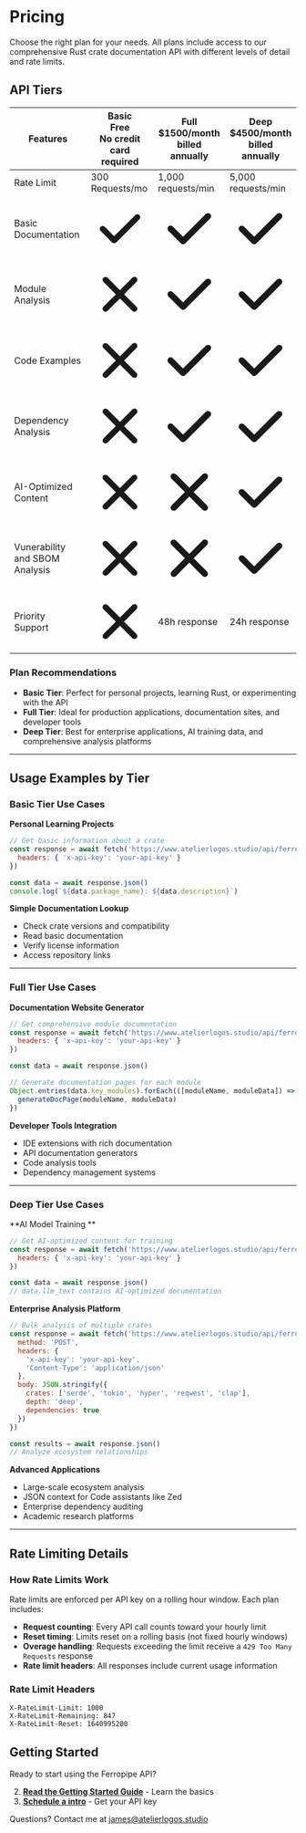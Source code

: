 # Pricing

Choose the right plan for your needs. All plans include access to our comprehensive Rust crate documentation API with different levels of detail and rate limits.

## API Tiers

<div className="not-prose my-8">
  <div className="overflow-x-auto rounded-lg border border-border">
    <table className="w-full">
      <thead>
        <tr className="border-b border-border bg-muted/50">
          <th className="px-6 py-4 text-left text-sm font-medium text-muted-foreground">Features</th>
          <th className="px-6 py-4 text-center text-sm font-medium text-muted-foreground">
            Basic
            <div className="text-xs font-normal text-muted-foreground/80">Free</div>
            <div className="text-xs font-normal text-muted-foreground/60">No credit card required</div>
          </th>
          <th className="px-6 py-4 text-center text-sm font-medium text-muted-foreground">
            Full
            <div className="text-xs font-normal text-muted-foreground/80">$1500/month</div>
            <div className="text-xs font-normal text-muted-foreground/60">billed annually</div>
          </th>
          <th className="px-6 py-4 text-center text-sm font-medium text-muted-foreground">
            Deep
            <div className="text-xs font-normal text-muted-foreground/80">$4500/month</div>
            <div className="text-xs font-normal text-muted-foreground/60">billed annually</div>
          </th>
        </tr>
      </thead>
      <tbody className="divide-y divide-border">
        <tr className="hover:bg-muted/30 transition-colors">
          <td className="px-6 py-4 text-sm font-medium">Rate Limit</td>
          <td className="px-6 py-4 text-center text-sm text-muted-foreground">300 Requests/mo</td>
          <td className="px-6 py-4 text-center text-sm text-muted-foreground">1,000 requests/min</td>
          <td className="px-6 py-4 text-center text-sm text-muted-foreground">5,000 requests/min</td>
        </tr>
        <tr className="hover:bg-muted/30 transition-colors">
          <td className="px-6 py-4 text-sm font-medium">Basic Documentation</td>
          <td className="px-6 py-4 text-center">
            <span className="inline-flex h-5 w-5 items-center justify-center rounded-full bg-green-100 text-green-600">
              <svg className="h-3 w-3" fill="currentColor" viewBox="0 0 20 20">
                <path fillRule="evenodd" d="M16.707 5.293a1 1 0 010 1.414l-8 8a1 1 0 01-1.414 0l-4-4a1 1 0 011.414-1.414L8 12.586l7.293-7.293a1 1 0 011.414 0z" clipRule="evenodd" />
              </svg>
            </span>
          </td>
          <td className="px-6 py-4 text-center">
            <span className="inline-flex h-5 w-5 items-center justify-center rounded-full bg-green-100 text-green-600">
              <svg className="h-3 w-3" fill="currentColor" viewBox="0 0 20 20">
                <path fillRule="evenodd" d="M16.707 5.293a1 1 0 010 1.414l-8 8a1 1 0 01-1.414 0l-4-4a1 1 0 011.414-1.414L8 12.586l7.293-7.293a1 1 0 011.414 0z" clipRule="evenodd" />
              </svg>
            </span>
          </td>
          <td className="px-6 py-4 text-center">
            <span className="inline-flex h-5 w-5 items-center justify-center rounded-full bg-green-100 text-green-600">
              <svg className="h-3 w-3" fill="currentColor" viewBox="0 0 20 20">
                <path fillRule="evenodd" d="M16.707 5.293a1 1 0 010 1.414l-8 8a1 1 0 01-1.414 0l-4-4a1 1 0 011.414-1.414L8 12.586l7.293-7.293a1 1 0 011.414 0z" clipRule="evenodd" />
              </svg>
            </span>
          </td>
        </tr>
        <tr className="hover:bg-muted/30 transition-colors">
          <td className="px-6 py-4 text-sm font-medium">Module Analysis</td>
          <td className="px-6 py-4 text-center">
            <span className="inline-flex h-5 w-5 items-center justify-center rounded-full bg-red-100 text-red-600">
              <svg className="h-3 w-3" fill="currentColor" viewBox="0 0 20 20">
                <path fillRule="evenodd" d="M4.293 4.293a1 1 0 011.414 0L10 8.586l4.293-4.293a1 1 0 111.414 1.414L11.414 10l4.293 4.293a1 1 0 01-1.414 1.414L10 11.414l-4.293 4.293a1 1 0 01-1.414-1.414L8.586 10 4.293 5.707a1 1 0 010-1.414z" clipRule="evenodd" />
              </svg>
            </span>
          </td>
          <td className="px-6 py-4 text-center">
            <span className="inline-flex h-5 w-5 items-center justify-center rounded-full bg-green-100 text-green-600">
              <svg className="h-3 w-3" fill="currentColor" viewBox="0 0 20 20">
                <path fillRule="evenodd" d="M16.707 5.293a1 1 0 010 1.414l-8 8a1 1 0 01-1.414 0l-4-4a1 1 0 011.414-1.414L8 12.586l7.293-7.293a1 1 0 011.414 0z" clipRule="evenodd" />
              </svg>
            </span>
          </td>
          <td className="px-6 py-4 text-center">
            <span className="inline-flex h-5 w-5 items-center justify-center rounded-full bg-green-100 text-green-600">
              <svg className="h-3 w-3" fill="currentColor" viewBox="0 0 20 20">
                <path fillRule="evenodd" d="M16.707 5.293a1 1 0 010 1.414l-8 8a1 1 0 01-1.414 0l-4-4a1 1 0 011.414-1.414L8 12.586l7.293-7.293a1 1 0 011.414 0z" clipRule="evenodd" />
              </svg>
            </span>
          </td>
        </tr>
        <tr className="hover:bg-muted/30 transition-colors">
          <td className="px-6 py-4 text-sm font-medium">Code Examples</td>
          <td className="px-6 py-4 text-center">
            <span className="inline-flex h-5 w-5 items-center justify-center rounded-full bg-red-100 text-red-600">
              <svg className="h-3 w-3" fill="currentColor" viewBox="0 0 20 20">
                <path fillRule="evenodd" d="M4.293 4.293a1 1 0 011.414 0L10 8.586l4.293-4.293a1 1 0 111.414 1.414L11.414 10l4.293 4.293a1 1 0 01-1.414 1.414L10 11.414l-4.293 4.293a1 1 0 01-1.414-1.414L8.586 10 4.293 5.707a1 1 0 010-1.414z" clipRule="evenodd" />
              </svg>
            </span>
          </td>
          <td className="px-6 py-4 text-center">
            <span className="inline-flex h-5 w-5 items-center justify-center rounded-full bg-green-100 text-green-600">
              <svg className="h-3 w-3" fill="currentColor" viewBox="0 0 20 20">
                <path fillRule="evenodd" d="M16.707 5.293a1 1 0 010 1.414l-8 8a1 1 0 01-1.414 0l-4-4a1 1 0 011.414-1.414L8 12.586l7.293-7.293a1 1 0 011.414 0z" clipRule="evenodd" />
              </svg>
            </span>
          </td>
          <td className="px-6 py-4 text-center">
            <span className="inline-flex h-5 w-5 items-center justify-center rounded-full bg-green-100 text-green-600">
              <svg className="h-3 w-3" fill="currentColor" viewBox="0 0 20 20">
                <path fillRule="evenodd" d="M16.707 5.293a1 1 0 010 1.414l-8 8a1 1 0 01-1.414 0l-4-4a1 1 0 011.414-1.414L8 12.586l7.293-7.293a1 1 0 011.414 0z" clipRule="evenodd" />
              </svg>
            </span>
          </td>
        </tr>
        <tr className="hover:bg-muted/30 transition-colors">
          <td className="px-6 py-4 text-sm font-medium">Dependency Analysis</td>
          <td className="px-6 py-4 text-center">
            <span className="inline-flex h-5 w-5 items-center justify-center rounded-full bg-red-100 text-red-600">
              <svg className="h-3 w-3" fill="currentColor" viewBox="0 0 20 20">
                <path fillRule="evenodd" d="M4.293 4.293a1 1 0 011.414 0L10 8.586l4.293-4.293a1 1 0 111.414 1.414L11.414 10l4.293 4.293a1 1 0 01-1.414 1.414L10 11.414l-4.293 4.293a1 1 0 01-1.414-1.414L8.586 10 4.293 5.707a1 1 0 010-1.414z" clipRule="evenodd" />
              </svg>
            </span>
          </td>
          <td className="px-6 py-4 text-center">
            <span className="inline-flex h-5 w-5 items-center justify-center rounded-full bg-green-100 text-green-600">
              <svg className="h-3 w-3" fill="currentColor" viewBox="0 0 20 20">
                <path fillRule="evenodd" d="M16.707 5.293a1 1 0 010 1.414l-8 8a1 1 0 01-1.414 0l-4-4a1 1 0 011.414-1.414L8 12.586l7.293-7.293a1 1 0 011.414 0z" clipRule="evenodd" />
              </svg>
            </span>
          </td>
          <td className="px-6 py-4 text-center">
            <span className="inline-flex h-5 w-5 items-center justify-center rounded-full bg-green-100 text-green-600">
              <svg className="h-3 w-3" fill="currentColor" viewBox="0 0 20 20">
                <path fillRule="evenodd" d="M16.707 5.293a1 1 0 010 1.414l-8 8a1 1 0 01-1.414 0l-4-4a1 1 0 011.414-1.414L8 12.586l7.293-7.293a1 1 0 011.414 0z" clipRule="evenodd" />
              </svg>
            </span>
          </td>
        </tr>
        <tr className="hover:bg-muted/30 transition-colors">
          <td className="px-6 py-4 text-sm font-medium">AI-Optimized Content</td>
          <td className="px-6 py-4 text-center">
            <span className="inline-flex h-5 w-5 items-center justify-center rounded-full bg-red-100 text-red-600">
              <svg className="h-3 w-3" fill="currentColor" viewBox="0 0 20 20">
                <path fillRule="evenodd" d="M4.293 4.293a1 1 0 011.414 0L10 8.586l4.293-4.293a1 1 0 111.414 1.414L11.414 10l4.293 4.293a1 1 0 01-1.414 1.414L10 11.414l-4.293 4.293a1 1 0 01-1.414-1.414L8.586 10 4.293 5.707a1 1 0 010-1.414z" clipRule="evenodd" />
              </svg>
            </span>
          </td>
          <td className="px-6 py-4 text-center">
            <span className="inline-flex h-5 w-5 items-center justify-center rounded-full bg-red-100 text-red-600">
              <svg className="h-3 w-3" fill="currentColor" viewBox="0 0 20 20">
                <path fillRule="evenodd" d="M4.293 4.293a1 1 0 011.414 0L10 8.586l4.293-4.293a1 1 0 111.414 1.414L11.414 10l4.293 4.293a1 1 0 01-1.414 1.414L10 11.414l-4.293 4.293a1 1 0 01-1.414-1.414L8.586 10 4.293 5.707a1 1 0 010-1.414z" clipRule="evenodd" />
              </svg>
            </span>
          </td>
          <td className="px-6 py-4 text-center">
            <span className="inline-flex h-5 w-5 items-center justify-center rounded-full bg-green-100 text-green-600">
              <svg className="h-3 w-3" fill="currentColor" viewBox="0 0 20 20">
                <path fillRule="evenodd" d="M16.707 5.293a1 1 0 010 1.414l-8 8a1 1 0 01-1.414 0l-4-4a1 1 0 011.414-1.414L8 12.586l7.293-7.293a1 1 0 011.414 0z" clipRule="evenodd" />
              </svg>
            </span>
          </td>
        </tr>
        <tr className="hover:bg-muted/30 transition-colors">
          <td className="px-6 py-4 text-sm font-medium">Vunerability and SBOM Analysis</td>
          <td className="px-6 py-4 text-center">
            <span className="inline-flex h-5 w-5 items-center justify-center rounded-full bg-red-100 text-red-600">
              <svg className="h-3 w-3" fill="currentColor" viewBox="0 0 20 20">
                <path fillRule="evenodd" d="M4.293 4.293a1 1 0 011.414 0L10 8.586l4.293-4.293a1 1 0 111.414 1.414L11.414 10l4.293 4.293a1 1 0 01-1.414 1.414L10 11.414l-4.293 4.293a1 1 0 01-1.414-1.414L8.586 10 4.293 5.707a1 1 0 010-1.414z" clipRule="evenodd" />
              </svg>
            </span>
          </td>
          <td className="px-6 py-4 text-center">
            <span className="inline-flex h-5 w-5 items-center justify-center rounded-full bg-red-100 text-red-600">
              <svg className="h-3 w-3" fill="currentColor" viewBox="0 0 20 20">
                <path fillRule="evenodd" d="M4.293 4.293a1 1 0 011.414 0L10 8.586l4.293-4.293a1 1 0 111.414 1.414L11.414 10l4.293 4.293a1 1 0 01-1.414 1.414L10 11.414l-4.293 4.293a1 1 0 01-1.414-1.414L8.586 10 4.293 5.707a1 1 0 010-1.414z" clipRule="evenodd" />
              </svg>
            </span>
          </td>
          <td className="px-6 py-4 text-center">
            <span className="inline-flex h-5 w-5 items-center justify-center rounded-full bg-green-100 text-green-600">
              <svg className="h-3 w-3" fill="currentColor" viewBox="0 0 20 20">
                <path fillRule="evenodd" d="M16.707 5.293a1 1 0 010 1.414l-8 8a1 1 0 01-1.414 0l-4-4a1 1 0 011.414-1.414L8 12.586l7.293-7.293a1 1 0 011.414 0z" clipRule="evenodd" />
              </svg>
            </span>
          </td>
        </tr>
        <tr className="hover:bg-muted/30 transition-colors">
          <td className="px-6 py-4 text-sm font-medium">Priority Support</td>
          <td className="px-6 py-4 text-center">
            <span className="inline-flex h-5 w-5 items-center justify-center rounded-full bg-red-100 text-red-600">
              <svg className="h-3 w-3" fill="currentColor" viewBox="0 0 20 20">
                <path fillRule="evenodd" d="M4.293 4.293a1 1 0 011.414 0L10 8.586l4.293-4.293a1 1 0 111.414 1.414L11.414 10l4.293 4.293a1 1 0 01-1.414 1.414L10 11.414l-4.293 4.293a1 1 0 01-1.414-1.414L8.586 10 4.293 5.707a1 1 0 010-1.414z" clipRule="evenodd" />
              </svg>
            </span>
          </td>
          <td className="px-6 py-4 text-center">
            <span className="text-xs text-muted-foreground">48h response</span>
          </td>
          <td className="px-6 py-4 text-center">
            <span className="text-xs text-muted-foreground">24h response</span>
          </td>
        </tr>
      </tbody>
    </table>
  </div>
</div>

### Plan Recommendations

- **Basic Tier**: Perfect for personal projects, learning Rust, or experimenting with the API
- **Full Tier**: Ideal for production applications, documentation sites, and developer tools
- **Deep Tier**: Best for enterprise applications, AI training data, and comprehensive analysis platforms

---

## Usage Examples by Tier

### Basic Tier Use Cases

**Personal Learning Projects**
```javascript
// Get basic information about a crate
const response = await fetch('https://www.atelierlogos.studio/api/ferropipe/crate/serde', {
  headers: { 'x-api-key': 'your-api-key' }
})

const data = await response.json()
console.log(`${data.package_name}: ${data.description}`)
```

**Simple Documentation Lookup**
- Check crate versions and compatibility
- Read basic documentation
- Verify license information
- Access repository links

---

### Full Tier Use Cases

**Documentation Website Generator**
```javascript
// Get comprehensive module documentation
const response = await fetch('https://www.atelierlogos.studio/api/ferropipe/crate/tokio?depth=full&examples=true', {
  headers: { 'x-api-key': 'your-api-key' }
})

const data = await response.json()

// Generate documentation pages for each module
Object.entries(data.key_modules).forEach(([moduleName, moduleData]) => {
  generateDocPage(moduleName, moduleData)
})
```

**Developer Tools Integration**
- IDE extensions with rich documentation
- API documentation generators
- Code analysis tools
- Dependency management systems

---

### Deep Tier Use Cases

**AI Model Training **
```javascript
// Get AI-optimized content for training
const response = await fetch('https://www.atelierlogos.studio/api/ferropipe/crate/serde?depth=deep&fresh=true', {
  headers: { 'x-api-key': 'your-api-key' }
})

const data = await response.json()
// data.llm_text contains AI-optimized documentation
```

**Enterprise Analysis Platform**
```javascript
// Bulk analysis of multiple crates
const response = await fetch('https://www.atelierlogos.studio/api/ferropipe/bulk', {
  method: 'POST',
  headers: {
    'x-api-key': 'your-api-key',
    'Content-Type': 'application/json'
  },
  body: JSON.stringify({
    crates: ['serde', 'tokio', 'hyper', 'reqwest', 'clap'],
    depth: 'deep',
    dependencies: true
  })
})

const results = await response.json()
// Analyze ecosystem relationships
```

**Advanced Applications**
- Large-scale ecosystem analysis
- JSON context for Code assistants like Zed
- Enterprise dependency auditing
- Academic research platforms

---

## Rate Limiting Details

### How Rate Limits Work

Rate limits are enforced per API key on a rolling hour window. Each plan includes:

- **Request counting**: Every API call counts toward your hourly limit
- **Reset timing**: Limits reset on a rolling basis (not fixed hourly windows)
- **Overage handling**: Requests exceeding the limit receive a `429 Too Many Requests` response
- **Rate limit headers**: All responses include current usage information

### Rate Limit Headers

```http
X-RateLimit-Limit: 1000
X-RateLimit-Remaining: 847
X-RateLimit-Reset: 1640995200
```


## Getting Started

Ready to start using the Ferropipe API?

2. **[Read the Getting Started Guide](/docs)** - Learn the basics
4. **[Schedule a intro](https://cal.com/team/atelier-logos/ferropipe-intro)** - Get your API key

Questions? Contact me at james@atelierlogos.studio
